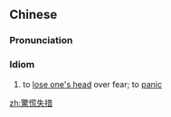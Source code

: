{{also|惊慌失措}}
==Chinese==
{{zh-forms|s=惊慌失措|type=22}}

===Pronunciation===
{{zh-pron
|m=jīnghuāngshīcuò
|c=ging1 fong1 sat1 cou3
|cat=cy
}}

===Idiom===
{{zh-idiom}}

# to [[lose one's head]] over fear; to [[panic]]

[[zh:驚慌失措]]